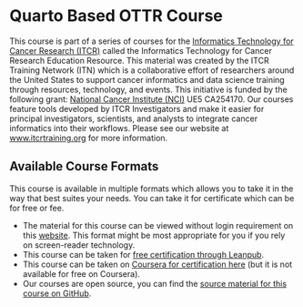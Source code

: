 # Quarto Based OTTR Course {.unnumbered}

This course is part of a series of courses for the [Informatics Technology for Cancer Research (ITCR)](https://itcr.cancer.gov/) called the Informatics Technology for Cancer Research Education Resource. This material was created by the ITCR Training Network (ITN)  which is a collaborative effort of researchers around the United States to support cancer informatics and data science training through resources, technology, and events. This initiative is funded by the following grant:  [National Cancer Institute (NCI)](https://www.cancer.gov/)  UE5 CA254170. Our courses feature tools developed by ITCR Investigators and make it easier for principal investigators, scientists, and analysts to integrate cancer informatics into their workflows. Please see our website at [www.itcrtraining.org](www.itcrtraining.org) for more information.


## Available Course Formats

This course is available in multiple formats which allows you to take it in the way that best suites your needs. You can take it for certificate which can be for free or fee.

- The material for this course can be viewed without login requirement on this [website](https://www.ottrproject.org/). This format might be most appropriate for you if you rely on screen-reader technology.
- This course can be taken for [free certification through Leanpub](https://leanpub.com/).
- This course can be taken on [Coursera for certification here](https://www.coursera.org/) (but it is not available for free on Coursera).
- Our courses are open source, you can find the [source material for this course on GitHub](https://github.com/ottrproject/OTTR_Quarto).

